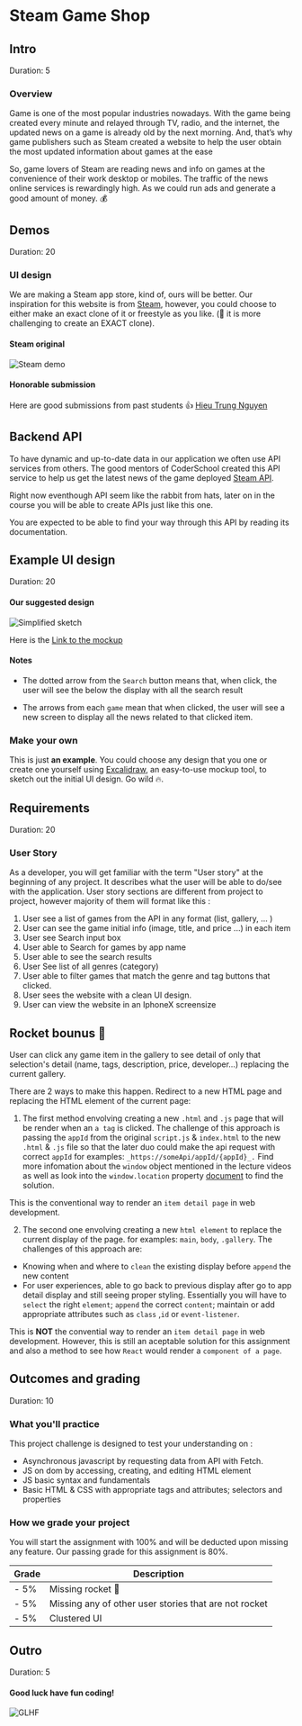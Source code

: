 # Steam Game Shop

## Intro

Duration: 5

### Overview

Game is one of the most popular industries nowadays. With the game being created every minute and relayed through TV, radio, and the internet, the updated news on a game is already old by the next morning. And, that’s why game publishers such as Steam created a website to help the user obtain the most updated information about games at the ease

So, game lovers of Steam are reading news and info on games at the convenience of their work desktop or mobiles. The traffic of the news online services is rewardingly high. As we could run ads and generate a good amount of money. 💰

## Demos

Duration: 20

### UI design

We are making a Steam app store, kind of, ours will be better.
Our inspiration for this website is from [Steam](https://store.steampowered.com), however, you could choose to either make an exact clone of it or freestyle as you like. (🚀 it is more challenging to create an EXACT clone).

#### Steam original

![Steam demo](../../assets/wv/m13/steam-screen.png)

#### Honorable submission

Here are good submissions from past students 👍
[Hieu Trung Nguyen](https://steam-solution-v1.netlify.app/)

## Backend API

To have dynamic and up-to-date data in our application we often use API services from others.
The good mentors of CoderSchool created this API service to help us get the latest news of the game deployed [Steam API](https://documenter.getpostman.com/view/14499722/UVeKqQWh).

Right now eventhough API seem like the rabbit from hats, later on in the course you will be able to create APIs just like this one.

You are expected to be able to find your way through this API by reading its documentation.

## Example UI design

Duration: 20

#### Our suggested design

![Simplified sketch](./../../assets/wv/m13/steam-sketch.png)

Here is the [Link to the mockup ](https://excalidraw.com/#json=WeOH-cuYiBxtn7K94qjVn,JlYhwgD5vAy1Wc1UcbgNug)

#### Notes

- The dotted arrow from the `Search` button means that, when click, the user will see the below the display with all the search result

- The arrows from each `game` mean that when clicked, the user will see a new screen to display all the news related to that clicked item.

### Make your own

This is just **an example**. You could choose any design that you one or create one yourself using [Excalidraw](https://excalidraw.com), an easy-to-use mockup tool, to sketch out the initial UI design. Go wild 🔥.

## Requirements

Duration: 20

### User Story

As a developer, you will get familiar with the term "User story" at the beginning of any project. It describes what the user will be able to do/see with the application. User story sections are different from project to project, however majority of them will format like this :

1. User see a list of games from the API in any format (list, gallery, ... )
2. User can see the game initial info (image, title, and price ...) in each item
3. User see Search input box
4. User able to Search for games by app name
5. User able to see the search results
6. User See list of all genres (category)
7. User able to filter games that match the genre and tag buttons that clicked.
8. User sees the website with a clean UI design.
9. User can view the website in an IphoneX screensize

## Rocket bounus 🚀

User can click any game item in the gallery to see detail of only that selection's detail (name, tags, description, price, developer...) replacing the current gallery.

There are 2 ways to make this happen. Redirect to a new HTML page and replacing the HTML element of the current page:

1. The first method envolving creating a new `.html` and `.js` page that will be render when an `a tag` is clicked. The challenge of this approach is passing the `appId` from the original `script.js` & `index.html` to the new `.html` & `.js` file so that the later duo could make the api request with correct `appId` for examples: `_https://someApi/appId/{appId}_.`
   Find more infomation about the `window` object mentioned in the lecture videos as well as look into the `window.location` property [document](https://www.w3schools.com/js/js_window_location.asp) to find the solution.

This is the conventional way to render an `item detail page` in web development.

2. The second one envolving creating a new `html element` to replace the current display of the page. for examples: `main`, `body`, `.gallery`. The challenges of this approach are:

- Knowing when and where to `clean` the existing display before `append` the new content
- For user experiences, able to go back to previous display after go to app detail display and still seeing proper styling.
  Essentially you will have to `select` the right `element`; `append` the correct `content`; maintain or add appropriate attributes such as `class` ,`id` or `event-listener`.

This is **NOT** the convential way to render an `item detail page` in web development. However, this is still an aceptable solution for this assignment and also a method to see how `React` would render a `component of a page`.

## Outcomes and grading

Duration: 10

### What you'll practice

This project challenge is designed to test your understanding on :

- Asynchronous javascript by requesting data from API with Fetch.
- JS on dom by accessing, creating, and editing HTML element
- JS basic syntax and fundamentals
- Basic HTML & CSS with appropriate tags and attributes; selectors and properties

### How we grade your project

You will start the assignment with 100% and will be deducted upon missing any feature.
Our passing grade for this assignment is 80%.

| **Grade** | **Description**                                       |
| --------- | ----------------------------------------------------- |
| - 5%      | Missing rocket 🚀                                     |
| - 5%      | Missing any of other user stories that are not rocket |
| - 5%      | Clustered UI                                          |

## Outro

Duration: 5

#### Good luck have fun coding!

![GLHF](../../assets/wv/m13/you-can-do-it-meme.jpeg)

<br />
<br />
<br />
